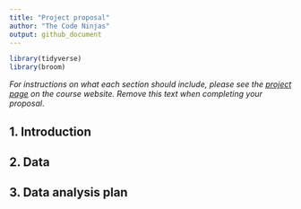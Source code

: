 ```yaml
---
title: "Project proposal"
author: "The Code Ninjas"
output: github_document
---
```


```r
library(tidyverse)
library(broom)
```

*For instructions on what each section should include, please see the [project page](https://idsed.digital/assessments/project/#proposal) on the course website. Remove this text when completing your proposal*.

## 1. Introduction



## 2. Data



## 3. Data analysis plan



